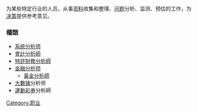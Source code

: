 {{Unreferenced|time=2022-04-12T03:04:34+00:00}}
为某些特定行业的人员，从事[[资料|资料]]收集和整理、[[问题|问题]]分析、监测、预估的工作，为[[决策|决策]]提供参考意见。

===種類===
*[[系统分析师|系统分析师]]
*[[會計分析師|會計分析師]]
*[[特許財務分析師|特許財務分析師]]
*[[金融分析师|金融分析师]]
**[[黃金分析師|黃金分析師]]
*[[大數據|大數據]]分析师
*[[運動彩券|運動彩券]]分析師

{{职业小作品}}

[[Category:职业|Category:职业]]